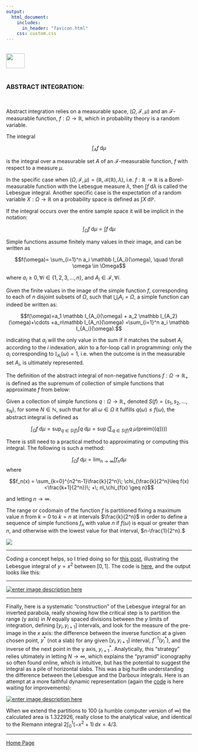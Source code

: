```yaml
---
output: 
  html_document:
    includes:
      in_header: "favicon.html" 
    css: custom.css
---
```


<br>
<a href="http://rinterested.github.io/statistics/index.html">
<img HEIGHT="40" WIDTH="50" src="https://cloud.githubusercontent.com/assets/9312897/10556783/a27a26fa-745c-11e5-9b1a-2d5bd737387a.PNG"></a>
<br><br>


### ABSTRACT INTEGRATION:
<br>

Abstract integration relies on a measurable space, $(\Omega,\mathcal F, \mu)$ and an $\mathcal F$-measurable function, $f: \Omega \to \mathbb R,$ which in probability theory is a random variable.

The integral

$$\int_A f \;\mathrm d\mu$$

is the integral over a measurable set $A$ of an $\mathcal F$-measurable function, $f$ with respect to a measure $\mu.$

In the specific case when $(\Omega,\mathcal F, \mu)= (\mathbb R,\mathcal B(\mathbb R), \lambda),$ i.e. $f: \mathbb R \to \mathbb R$ is a Borel-measurable function with the Lebesgue measure $\lambda,$  then $\int f\;\mathrm d \lambda$ is called the Lebesgue integral. Another specific case is the expectation of a random variable $X:\Omega \to \mathbb R$ on a probability space is defined as $\int X \; \mathrm d\mathbb P.$

If the integral occurs over the entire sample space it will be implicit in the notation:

$$\int_\Omega f \;\mathrm d\mu= \int f \;\mathrm d\mu$$

Simple functions assume finitely many values in their image, and can be written as

$$f(\omega)= \sum_{i=1}^n a_i \mathbb I_{A_i}(\omega), \quad \forall \omega  \in \Omega$$

where $a_i \geq 0, \forall i \in \{1,2,3, \dots, n\},$ and $A_i \in \mathcal F, \forall i.$

Given the finite values in the image of the simple function $f,$ corresponding to each of $n$ disjoint subsets of $\Omega,$ such that $\bigcup_{i}A_i=\Omega,$ a simple function can indeed be written as:

$$f(\omega)=a_1 \mathbb I_{A_i}(\omega) + a_2 \mathbb I_{A_2}(\omega)+\cdots +a_n\mathbb I_{A_n}(\omega) =\sum_{i=1}^n a_i \mathbb I_{A_i}(\omega).$$

indicating that $a_i$ will the only value in the sum if it matches the subset $A_i$ according to the $i$ indexation, akin to a for-loop call in programming: only the $a_i$ corresponding to $\mathbb I_{A_i} (\omega)=1,$ i.e. when the outcome is in the measurable set $A_i,$ is ultimately represented. 

The definition of the abstract integral of non-negative functions $f: \Omega \to \mathbb R_+$ is defined as the supremum of collection of simple functions that approximate $f$ from below:

Given a collection of simple functions $q: \Omega \to \mathbb R_+$ denoted $S(f)=\{s_1, s_2, \dots, s_N\},$ for some $N \in \mathbb N,$ such that for all $\omega \in \Omega$ it fulfills $q(\omega)\leq f(\omega),$ the abstract integral is defined as

$$\int_\Omega f \;\mathrm d\mu=\sup_{q \in S(f)} \int q \;\mathrm d\mu=\sup\left(\sum_{q\in S(f)} q \; \mu (\text{preim}\left(\{q\})\right) \right)$$

There is still need to a practical method to approximating or computing this integral. The following is such a method:

$$\int_\Omega f \;\mathrm d\mu = \lim_{n \to \infty} \int f_n \mathrm d\mu$$
where

$$f_n(x) = \sum_{k=0}^{n2^n-1}\frac{k}{2^n}\; \chi_{\frac{k}{2^n}\leq f(x)<\frac{k+1}{2^n}}\; +\; n\,\chi_{f(x) \geq n}$$
 
and letting $n \to \infty.$ 

The range or codomain of the function $f$ is partitioned fixing a maximum value $n$ from $k=0$ to $k = n$ at intervals $\frac{k}{2^n}$ in order to define a sequence of simple functions $f_n$ with value $n$ if $f(\omega)$ is equal or greater than $n,$ and otherwise with the lowest value for that interval, $n-\frac{1}{2^n}.$

<img  src="https://user-images.githubusercontent.com/9312897/114968200-dfd1d400-9e43-11eb-8f56-435aa22ff9fa.png">



---

Coding a concept helps, so I tried doing so for [this post](https://math.stackexchange.com/a/7444/152225), illustrating the Lebesgue integral of $y = x^2$ between $[0,1]$. The code is [here](https://github.com/RInterested/SIMULATIONS_and_PROOFS/blob/master/Lebesgue%20plot), and the output looks like this:

---

[![enter image description here][5]][5]

---

Finally, here is a systematic "construction" of the Lebesgue integral for an inverted parabola, really showing how the critical step is to partition the range (y axis) in $N$ equally spaced divisions between the $y$ limits of integration, defining $[y_i,y_{i+1}]$ intervals, and look for the measure of the pre-image in the $x$ axis: the difference between the inverse function at a given chosen point, $y^*$ (not a slab) for any given $[y_i, y_{i+1}]$ interval, $f^{-1}(y^*_i)$, and the inverse of the next point in the y axis, $y^*_{i+1}$. Analytically, this "strategy" relies ultimately in letting $N\rightarrow\infty$, which explains the "pyramid" iconography so often found online, which is intuitive, but has the potential to suggest the integral as a pile of horizontal slabs. This was a big hurdle understanding the difference between the Lebesgue and the Darboux integrals. Here is an attempt at a more faithful dynamic representation (again the [code](https://github.com/RInterested/SIMULATIONS_and_PROOFS/blob/master/Lebesgue%20plot) is here waiting for improvements):

[![enter image description here][6]][6] 

When we extend the partitions to $100$ (a humble computer version of $\infty$) the calculated area is $1.322926$, really close to the analytical value, and identical to the Riemann integral $2\int_0^1 (-x^2 +1)\, dx=4/3.$


  [1]: https://i.stack.imgur.com/loFC7.gif
  [2]: https://i.stack.imgur.com/n2AUt.png
  [3]: https://youtu.be/E4ebsuZcdfg
  [4]: https://i.stack.imgur.com/EffZp.png
  [5]: https://i.stack.imgur.com/P2jqY.gif
  [6]: https://i.stack.imgur.com/CR5oO.gif


---

<a href="http://rinterested.github.io/statistics/index.html">Home Page</a>

